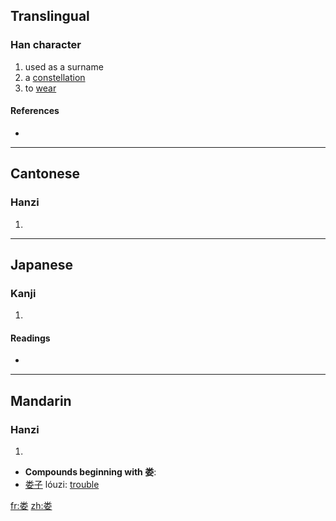 {{also|婁}}
==Translingual==

===Han character===
{{Han char|rn=119|rad=米|as=03|sn=9|four=|canj=火木女 (FDV), X火木女 (XFDV)}}

# used as a surname
# a [[constellation]]
# to [[wear]]

====References====
* {{Han ref|kx=0261.321|dkj=06278|hdz=21048.010|uh=5A04|ud=23044}}

----

==Cantonese==

===Hanzi===
{{yue-hanzi|jyut=|y=lau4|tra=婁}}

# {{defn|Cantonese|sort=米03}}

----

==Japanese==

===Kanji===
{{ja-kanji|grade=|rs=米03}}

# {{defn|Japanese|sort=米03}}

====Readings====
* {{ja-readings|on=[[る]] (ru), [[ろう]] (rō)|kun=[[つなぐ]] (tsunagu), [[ひく]] (hiku)}}

----

==Mandarin==

===Hanzi===
{{cmn-hanzi|tra=婁|pin=[[lóu]] ([[lou2]])|wg=lou<sup>2</sup>}}

# {{defn|Mandarin|sort=米03}}

* '''Compounds beginning with 娄''':
* [[娄子]] lóuzi: [[trouble]]

[[fr:娄]]
[[zh:娄]]